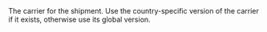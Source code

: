   

<ParamField body="Carrier" type="string">     
The carrier for the shipment. Use the country-specific version of the carrier if it exists, otherwise use its global version. 
</ParamField>